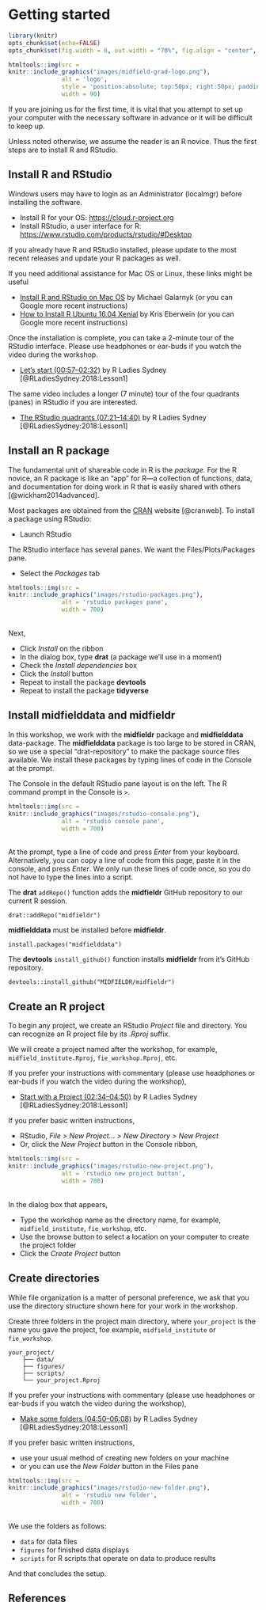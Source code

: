 # Getting started {- #getting-started}

<!-- This file is included in the book only if it is listed in the _bookdown.yml file. -->

```r
library(knitr)
opts_chunk$set(echo=FALSE)
opts_chunk$set(fig.width = 6, out.width = "70%", fig.align = "center", fig.asp = 0.618, comment = "#>")
```

```r
htmltools::img(src = 
knitr::include_graphics("images/midfield-grad-logo.png"), 
               alt = 'logo', 
               style = 'position:absolute; top:50px; right:50px; padding:0px;',
               width = 90)
```

If you are joining us for the first time, it is vital that you attempt to set up your computer with the necessary software in advance or it will be difficult to keep up. 

Unless noted otherwise, we assume the reader is an R novice. Thus the first steps are to install R and RStudio. 






## Install R and RStudio {-}

Windows users may have to login as an Administrator (localmgr) before installing the software. 

- Install R for your OS: <https://cloud.r-project.org> 
- Install RStudio, a user interface for R:  <https://www.rstudio.com/products/rstudio/#Desktop> 

If you already have R and RStudio installed, please update to the most recent releases and update your R packages as well. 

If you need additional assistance for Mac OS or Linux, these links might be useful 

- [Install R and RStudio on Mac OS](https://medium.com/@GalarnykMichael/install-r-and-rstudio-on-mac-e911606ce4f4) by Michael Galarnyk (or you can Google more recent instructions)    
- [How to Install R Ubuntu 16.04 Xenial](https://www.datascienceriot.com//r/install-ubuntu16/) by Kris Eberwein (or you can Google more recent instructions)  

Once the installation is complete, you can take a 2-minute tour of the RStudio interface. Please use headphones or ear-buds if you watch the video during the workshop. 

- [Let's start (00:57--02:32)](https://www.youtube.com/embed/kfcX5DEMAp4?start=57&end=152) by R Ladies Sydney [@RLadiesSydney:2018:Lesson1]   

The same video includes a longer (7 minute) tour of the four quadrants (panes) in RStudio if you are interested. 

- [The RStudio quadrants (07:21--14:40)](https://www.youtube.com/embed/kfcX5DEMAp4?start=441&end=880) by R Ladies Sydney [@RLadiesSydney:2018:Lesson1] 









## Install an R package {-}

The fundamental unit of shareable code in R is the *package.* 
For the R novice, an R package is like an "app" for R---a collection of functions, data, and documentation for doing work in R that is easily shared with others  [@wickham2014advanced]. 

Most packages are obtained from the [CRAN](https://cran.r-project.org/) website [@cranweb]. To install a package using RStudio:

- Launch RStudio 

The RStudio interface has several panes. We want the Files/Plots/Packages pane. 

- Select the *Packages*  tab  

```r
htmltools::img(src = 
knitr::include_graphics("images/rstudio-packages.png"), 
               alt = 'rstudio packages pane', 
               width = 700)
```

<br>
Next, 

- Click *Install* on the ribbon 
- In the dialog box, type **drat** (a package we'll use in a moment) 
- Check the *Install dependencies* box 
- Click the  *Install* button 
- Repeat to install the package **devtools** 
- Repeat to install the package **tidyverse**





## Install midfielddata and midfieldr {-}

In this workshop, we work with the **midfieldr** package and  **midfielddata** data-package. The **midfielddata** package is too large to be stored in CRAN, so we use a special "drat-repository" to make the package source files available. We install these packages by typing lines of code in the Console at the prompt. 


The Console in the default RStudio pane layout is on the left.  The R command prompt in the Console is `>`. 

```r
htmltools::img(src = 
knitr::include_graphics("images/rstudio-console.png"), 
               alt = 'rstudio console pane', 
               width = 700)
```

<br>
At the prompt, type a line of code and press *Enter* from your keyboard. Alternatively, you can copy a line of code from this page, paste it in the console, and press *Enter*. We only run these lines of code once, so you do not have to type the lines into a script. 

The **drat** `addRepo()` function adds the **midfieldr** GitHub repository to our current R session. 
 
```
drat::addRepo("midfieldr") 
```

**midfielddata**  must be installed before **midfieldr**. 

```
install.packages("midfielddata") 
```

The **devtools**  `install_github()` function installs  **midfieldr** from it's GitHub repository.  

```
devtools::install_github("MIDFIELDR/midfieldr") 
```







## Create an R project {-}

To begin any project, we create an RStudio *Project* file and directory. You can recognize an R project file by its *.Rproj* suffix. 

We will create a project named after the workshop, for example, `midfield_institute.Rproj`, `fie_workshop.Rproj`, etc. 

If you prefer your instructions with commentary (please use headphones or ear-buds if you watch the video during the workshop), 

- [Start with a Project (02:34--04:50)](https://www.youtube.com/embed/kfcX5DEMAp4?start=154&end=290) by R Ladies Sydney [@RLadiesSydney:2018:Lesson1] 


If you prefer basic written instructions, 

- RStudio, *File &gt; New Project... &gt; New Directory &gt; New Project* 
- Or, click the *New Project* button in the Console ribbon, 


```r
htmltools::img(src = 
knitr::include_graphics("images/rstudio-new-project.png"), 
               alt = 'rstudio new project button', 
               width = 700)
```

<br>
In the dialog box that appears, 
  
- Type the workshop name as the directory name, for example, `midfield_institute`,  `fie_workshop`, etc.  
- Use the browse button to select a location on your computer to create the project  folder  
- Click the *Create Project* button  
 




## Create directories {-}

While file organization is a matter of personal preference, we ask that you use the directory structure shown here for your work in the workshop. 

Create three folders in the project main directory, where  `your_project` is the name you gave the project, foe example, `midfield_institute` or `fie_workshop`.

<pre><code class=""><span class="line">your_project/
</span><span class="line">    ├── data/
</span><span class="line">    ├── figures/
</span><span class="line">    ├── scripts/
</span><span class="line">    └── your_project.Rproj</span></code></pre>


If you prefer your instructions with commentary  (please use headphones or ear-buds if you watch the video during the workshop),  

- [Make some folders  (04:50--06:08)](https://www.youtube.com/embed/kfcX5DEMAp4?start=290&end=368) by R Ladies Sydney [@RLadiesSydney:2018:Lesson1] 

If you prefer basic written instructions, 

- use your usual method of creating new folders on your machine 
- or you can use the *New Folder* button in the Files pane 

```r
htmltools::img(src = 
knitr::include_graphics("images/rstudio-new-folder.png"), 
               alt = 'rstudio new folder', 
               width = 700)
```

<br>
We use the folders as follows: 

- `data` for data files 
- `figures` for finished data displays  
- `scripts` for R scripts that operate on data to produce results  




And that concludes the setup. 





## References {-}

<div id="refs"></div>
